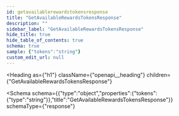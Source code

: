 ```yaml
---
id: getavailablerewardstokensresponse
title: "GetAvailableRewardsTokensResponse"
description: ""
sidebar_label: "GetAvailableRewardsTokensResponse"
hide_title: true
hide_table_of_contents: true
schema: true
sample: {"tokens":"string"}
custom_edit_url: null
---
```



<Heading
  as={"h1"}
  className={"openapi__heading"}
  children={"GetAvailableRewardsTokensResponse"}
>
</Heading>





<Schema
  schema={{"type":"object","properties":{"tokens":{"type":"string"}},"title":"GetAvailableRewardsTokensResponse"}}
  schemaType={"response"}
>
  
</Schema>
            
